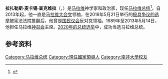 {{Expand language|1=en|time=2020-06-29T11:21:27+00:00}}
{{Infobox Officeholder
|honorific-prefix = [[阁下|阁下]]
|name        = 拉扎勒斯·查克维拉
|native_name ={{lang|en|Lazarus Chakwera}}
|image       = File:Lazarus Chakwera Profile.png
|caption     = 拉扎勒斯·查克维拉（摄于2018年）
|office1 = 
[[File:Coat_of_arms_of_Malawi.svg|35px]]<br>第6任[[马拉维总统|马拉维总统]]
|term_start2 = 2020年6月28日
|term_end2 = 
|vicepresident2 = {{le|索罗斯·奇利玛|Saulos Chilima}}
|predecessor2 = [[彼得·穆塔里卡|彼得·穆塔里卡]]
|successor2 = 
|birth_name  = 拉扎勒斯·麦卡锡·查克维拉
|birth_date  = {{birth date and age|1955|4|5|df=y}}
|birth_place = [[罗得西亚与尼亚萨兰联邦|中非联邦]][[利隆圭|利隆圭]]{{small|（今[[马拉维|马拉维]]）}}
|death_date  = 
|death_place = 
|nationality = {{MAW}}
|party       = [[马拉维大会党|马拉维大会党]]
|spouse      = Monica Chakwera
|children    = 4
|alma_mater  = [[马拉维大学|马拉维大学]]<br>{{le|林波波大学|University of Limpopo}}<br>[[南非大学|南非大学]]<br>[[三一国际大学|三一国际大学]]
}}
'''拉扎勒斯·麦卡锡·查克维拉'''（{{lang-en|Lazarus McCarthy Chakwera}}，{{bd|1955年|4月5日}}）是[[马拉维|马拉维]]神学家和政治家，现任[[马拉维总统|马拉维总统]]<ref name="BBC News">{{cite web |url=https://www.bbc.com/news/world-africa-53210473 |archive-url=https://web.archive.org/web/20200628101545/https://www.bbc.com/news/world-africa-53210473 |url-status=no |title=Lazarus Chakwera sworn in as Malawi president after historic win |publisher=bbc.com |date=2020-06-28 |accessdate=2020-06-29 |archive-date=2020-06-28 }}</ref>。自2013年起，他一直是[[马拉维大会党|马拉维大会党]]领袖，在2019年5月21日举行的[[2019年马拉维大选|极具争议的选举]]被宪法法院推翻后，他曾是[[国民议会_(马拉维)|国民议会]]反对党领袖。1989年至2013年5月14日，他担任马拉维[[神召会|神召会]]主席。[[2020年马拉维总统选举|2020年的总统选举]]中，成功当选马拉维总统。

==参考资料==
{{reflist}}

{{s-start}}
{{s-off}}
{{s-bef|before=[[彼得·穆塔里卡|彼得·穆塔里卡]]}}
{{s-ttl|title=[[马拉维总统|马拉维总统]]|years=2020－}}
{{s-inc}}
{{s-end}}

{{马拉维国家元首}}
{{英联邦政府首脑}}

{{DEFAULTSORT: Chakwera, Lazarus McCarthy}}
[[Category:马拉维总统|Category:马拉维总统]]
[[Category:現任國家領導人|Category:現任國家領導人]]
[[Category:南非大學校友|Category:南非大學校友]]
{{bio-stub}}